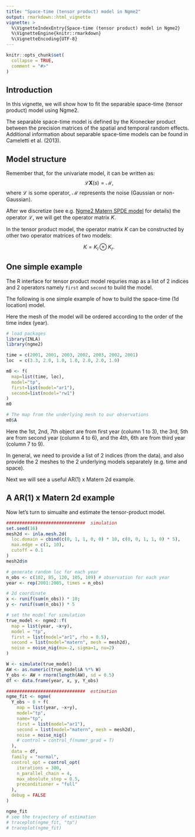 ```yaml
---
title: "Space-time (tensor product) model in Ngme2"
output: rmarkdown::html_vignette
vignette: >
  %\VignetteIndexEntry{Space-time (tensor product) model in Ngme2}
  %\VignetteEngine{knitr::rmarkdown}
  %\VignetteEncoding{UTF-8}
---
```


```r
knitr::opts_chunk$set(
  collapse = TRUE,
  comment = "#>"
)
```

## Introduction

In this vignette, we will show how to fit the separable space-time (tensor product) model using Ngme2.

The separable space-time model is defined by the Kronecker product between the precision matrices of the spatial and temporal random effects. Additional information about separable space-time models can be found in Cameletti et al. (2013).

## Model structure

Remember that, for the univariate model, it can be written as:
$$ \mathcal{L} \mathbf{X}(s) = \mathcal{M},$$ where $\mathcal{L}$ is some operator, $\mathcal{M}$ represents the noise (Gaussian or non-Gaussian).

After we discretize (see e.g. [Ngme2 Matern SPDE model](SPDE-model.html) for details) the operator $\mathcal{L}$, we will get the operator matrix $K$.

In the tensor product model, the operator matrix $K$ can be constructed by other two operator matrices of two models:

$$K = K_l \otimes K_r.$$

## One simple example

The R interface for tensor product model requries map as a list of 2 indices and 2 operators namely `first` and `second` to build the model.

The following is one simple example of how to build the space-time (1d location) model.

Here the mesh of the model will be ordered according to the order of the time index (year).

```r
# load packages
library(INLA)
library(ngme2)

time = c(2001, 2001, 2003, 2002, 2003, 2002, 2001)
loc  = c(3.3, 2.0, 1.0, 1.0, 2.0, 2.0, 1.0)

m0 <- f(
  map=list(time, loc),
  model="tp",
  first=list(model="ar1"),
  second=list(model="rw1")
)
m0

# The map from the underlying mesh to our observations
m0$A
```

Here the 1st, 2nd, 7th object are from first year (column 1 to 3), the 3rd, 5th are from second year (column 4 to 6), and the 4th, 6th are from third year (column 7 to 9).

In general, we need to provide a list of 2 indices (from the data), and also provide the 2 meshes to the 2 underlying models separately (e.g. time and space).

Next we will see a useful AR(1) x Matern 2d example.

## A AR(1) x Matern 2d example

Now let's turn to simualte and estimate the tensor-product model.

```r
##############################  simulation
set.seed(16)
mesh2d <- inla.mesh.2d(
  loc.domain = cbind(c(0, 1, 1, 0, 0) * 10, c(0, 0, 1, 1, 0) * 5),
  max.edge = c(1, 10),
  cutoff = 0.1
)
mesh2d$n

# generate random loc for each year
n_obs <- c(102, 85, 120, 105, 109) # observation for each year
year <- rep(2001:2005, times = n_obs)

# 2d coordinate
x <- runif(sum(n_obs)) * 10;
y <- runif(sum(n_obs)) * 5

# set the model for simulation
true_model <- ngme2::f(
  map = list(year, ~x+y),
  model = "tp",
  first = list(model="ar1", rho = 0.5),
  second = list(model="matern", mesh = mesh2d),
  noise = noise_nig(mu=-2, sigma=1, nu=2)
)

W <- simulate(true_model)
AW <- as.numeric(true_model$A %*% W)
Y_obs <- AW + rnorm(length(AW), sd = 0.5)
df <- data.frame(year, x, y, Y_obs)

##############################  estimation
ngme_fit <- ngme(
  Y_obs ~ 0 + f(
    map = list(year, ~x+y),
    model="tp",
    name="tp",
    first = list(model="ar1"),
    second = list(model="matern", mesh = mesh2d),
    noise = noise_nig()
    # control = control_f(numer_grad = T)
  ),
  data = df,
  family = "normal",
  control_opt = control_opt(
    iterations = 300,
    n_parallel_chain = 4,
    max_absolute_step = 0.5,
    preconditioner = "full"
  ),
  debug = FALSE
)

ngme_fit
# see the trajectory of estimation
# traceplot(ngme_fit, "tp")
# traceplot(ngme_fit)
```
